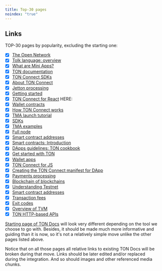 ```yaml
---
title: Top-30 pages
noindex: "true"
---
```


## Links

TOP-30 pages by popularity, excluding the starting one:

- [x] [The Open Network](https://docs.ton.org/v3/concepts/dive-into-ton/introduction)
- [x] [Tolk language: overview](https://docs.ton.org/v3/documentation/smart-contracts/tolk/overview)
- [x] [What are Mini Apps?](https://docs.ton.org/v3/guidelines/dapps/tma/overview)
- [x] [TON documentation](https://docs.ton.org/v3/documentation/ton-documentation)
- [x] [TON Connect SDKs](https://docs.ton.org/v3/guidelines/ton-connect/guidelines/developers)
- [x] [About TON Connect](https://docs.ton.org/v3/guidelines/ton-connect/overview)
- [x] [Jetton processing](https://docs.ton.org/v3/guidelines/dapps/asset-processing/jettons)
- [x] [Getting started](https://docs.ton.org/v3/guidelines/quick-start/getting-started)
- [x] [TON Connect for React](https://docs.ton.org/v3/guidelines/ton-connect/frameworks/react)
HERE:
- [x] [Wallet contracts](https://docs.ton.org/v3/documentation/smart-contracts/contracts-specs/wallet-contracts)
- [x] [How TON Connect works](https://docs.ton.org/v3/guidelines/ton-connect/guidelines/how-ton-connect-works)
- [x] [TMA launch tutorial](https://docs.ton.org/v3/guidelines/dapps/tma/tutorials/step-by-step-guide)
- [x] [SDKs](https://docs.ton.org/v3/guidelines/dapps/apis-sdks/sdk)
- [x] [TMA examples](https://docs.ton.org/v3/guidelines/dapps/tma/tutorials/app-examples)
- [x] [Full node](https://docs.ton.org/v3/guidelines/nodes/running-nodes/full-node)
- [x] [Smart contract addresses](https://docs.ton.org/v3/concepts/dive-into-ton/ton-blockchain/smart-contract-addresses)
- [x] [Smart contracts: Introduction](https://docs.ton.org/v3/documentation/smart-contracts/overview)
- [x] [DApps guidelines: TON cookbook](https://docs.ton.org/v3/guidelines/dapps/cookbook)
- [x] [Get started with TON](https://docs.ton.org/v3/guidelines/get-started-with-ton)
- [x] [Wallet apps](https://docs.ton.org/v3/concepts/dive-into-ton/ton-ecosystem/wallet-apps)
- [x] [TON Connect for JS](https://docs.ton.org/v3/guidelines/ton-connect/frameworks/web)
- [x] [Creating the TON Connect manifest for DApp](https://docs.ton.org/v3/guidelines/ton-connect/guidelines/creating-manifest)
- [x] [Payments processing](https://docs.ton.org/v3/guidelines/dapps/asset-processing/payments-processing)
- [x] [Blockchain of blockchains](https://docs.ton.org/v3/concepts/dive-into-ton/ton-blockchain/blockchain-of-blockchains)
- [x] [Understanding Testnet](https://docs.ton.org/v3/documentation/smart-contracts/getting-started/testnet)
- [x] [Smart contract addresses](https://docs.ton.org/v3/documentation/smart-contracts/addresses)
- [x] [Transaction fees](https://docs.ton.org/v3/documentation/smart-contracts/transaction-fees/fees)
- [x] [Exit codes](https://docs.ton.org/v3/documentation/tvm/tvm-exit-codes)
- [x] [Overview of TVM](https://docs.ton.org/v3/documentation/tvm/tvm-overview)
- [x] [TON HTTP-based APIs](https://docs.ton.org/v3/guidelines/dapps/apis-sdks/ton-http-apis)

[Starting page of TON Docs](https://docs.ton.org/) will look very different depending on the tool we choose to go with. Besides, it should be made much more informative and guiding than it is now, so it's not a relatively simple move unlike the other pages listed above.

Notice that on all those pages all relative links to existing TON Docs will be broken during that move. Links should be later edited and/or replaced during the integration. And so should images and other referenced media chunks.
